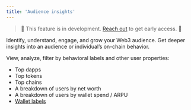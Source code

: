```yaml
---
title: 'Audience insights'
---
```


> 🚧 This feature is in development. <a href="https://cal.com/formo/30min">Reach out</a> to get early access. 🚧

Identify, understand, engage, and grow your Web3 audience. 
Get deeper insights into an audience or individual’s on-chain behavior.

View, analyze, filter by behavioral labels and other user properties: 
- Top dapps
- Top tokens
- Top chains
- A breakdown of users by net worth
- A breakdown of users by wallet spend / ARPU
- <a href="/features/wallet-intelligence/wallet-labels">Wallet labels</a>